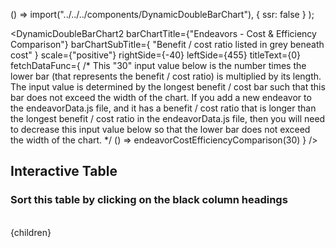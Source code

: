 



  () => import("../../../components/DynamicDoubleBarChart"),
  { ssr: false }
);

<DynamicDoubleBarChart2
  barChartTitle={"Endeavors - Cost & Efficiency Comparison"}
  barChartSubTitle={
    "Benefit / cost ratio listed in grey beneath cost"
  }
  scale={"positive"}
  rightSide={-40}
  leftSide={455}
  titleText={0}
  fetchDataFunc={
    /* 
      This "30" input value below is the number times the lower bar
      (that represents the benefit / cost ratio) is multiplied by its
      length.  The input value is determined by the longest benefit / cost
      bar such that this bar does not exceed the width of the chart.  If 
      you add a new endeavor to the endeavorData.js file, and it has a 
      benefit / cost ratio that is longer than the longest benefit / cost
      ratio in the endeavorData.js file, then you will need to decrease this
      input value below so that the lower bar does not exceed the width of
      the chart.
    */
    () => endeavorCostEfficiencyComparison(30)
  }
/>
<br/>
## Interactive Table
### Sort this table by clicking on the black column headings
<br/>
<EndeavorTable />

<FullSetOfEndeavorReferences />

  <Article 
    focusAreaUrl={focusAreaUrl} 
    hierarchy={hierarchy} 
    site={site}
  >
    {children}
  </Article

>
